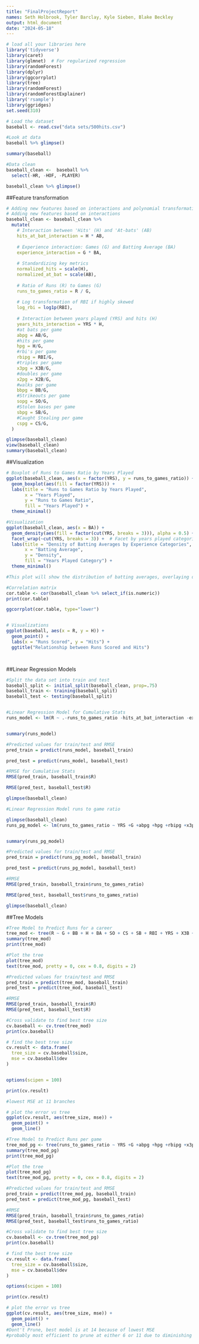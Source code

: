 ```yaml
---
title: "FinalProjectReport"
names: Seth Holbrook, Tyler Barclay, Kyle Sieben, Blake Beckley
output: html_document
date: "2024-05-18"
---
```


```r
# load all your libraries here
library('tidyverse')
library(caret)
library(glmnet)  # For regularized regression
library(randomForest)
library(dplyr)
library(ggcorrplot)
library(tree)
library(randomForest)
library(randomForestExplainer)
library('rsample')
library(ggridges)
set.seed(310)
```


```r
# Load the dataset
baseball <- read.csv("data sets/500hits.csv")

#Look at data
baseball %>% glimpse()

summary(baseball) 

#Data clean 
baseball_clean <-  baseball %>% 
  select(-HR, -HOF, -PLAYER)

baseball_clean %>% glimpse()

```

##Feature transformation
```r

# Adding new features based on interactions and polynomial transformations
# Adding new features based on interactions
baseball_clean <- baseball_clean %>%
  mutate(
    # Interaction between 'Hits' (H) and 'At-bats' (AB)
    hits_at_bat_interaction = H * AB,
    
    # Experience interaction: Games (G) and Batting Average (BA)
    experience_interaction = G * BA,
    
    # Standardizing key metrics
    normalized_hits = scale(H),
    normalized_at_bat = scale(AB),
    
    # Ratio of Runs (R) to Games (G)
    runs_to_games_ratio = R / G,
    
    # Log transformation of RBI if highly skewed
    log_rbi = log1p(RBI),
    
    # Interaction between years played (YRS) and hits (H)
    years_hits_interaction = YRS * H,
    #at bats per game
    abpg = AB/G,
    #hits per game
    hpg = H/G,
    #rbi's per game
    rbipg = RBI/G,
    #triples per game
    x3pg = X3B/G,
    #doubles per game
    x2pg = X2B/G,
    #walks per game
    bbpg = BB/G,
    #Strikeouts per game
    sopg = SO/G,
    #Stolen bases per game
    sbpg = SB/G,
    #Caught Stealing per game
    cspg = CS/G,
  )

glimpse(baseball_clean)
view(baseball_clean)
summary(baseball_clean)
```

##Visualization
```r
# Boxplot of Runs to Games Ratio by Years Played
ggplot(baseball_clean, aes(x = factor(YRS), y = runs_to_games_ratio)) +
  geom_boxplot(aes(fill = factor(YRS))) +
  labs(title = "Runs to Games Ratio by Years Played",
       x = "Years Played",
       y = "Runs to Games Ratio",
       fill = "Years Played") +
  theme_minimal()

#Visualization
ggplot(baseball_clean, aes(x = BA)) +
  geom_density(aes(fill = factor(cut(YRS, breaks = 3))), alpha = 0.5) +  # Density with fill based on years played segments
  facet_wrap(~cut(YRS, breaks = 3)) +  # Facet by years played categories
  labs(title = "Density of Batting Averages by Experience Categories",
       x = "Batting Average",
       y = "Density",
       fill = "Years Played Category") +
  theme_minimal()

#This plot will show the distribution of batting averages, overlaying density plots for different ranges of years played to see how experience affects batting averages.

#Correlation matrix
cor.table <- cor(baseball_clean %>% select_if(is.numeric))
print(cor.table)

ggcorrplot(cor.table, type="lower")


# Visualizations
ggplot(baseball, aes(x = R, y = H)) + 
  geom_point() + 
  labs(x = "Runs Scored", y = "Hits") +
  ggtitle("Relationship between Runs Scored and Hits")




```
##Linear Regression Models
```r
#Split the data set into train and test
baseball_split <- initial_split(baseball_clean, prop=.75)
baseball_train <- training(baseball_split)
baseball_test <- testing(baseball_split)


#Linear Regression Model for Cumulative Stats
runs_model <- lm(R ~ .-runs_to_games_ratio -hits_at_bat_interaction -experience_interaction -normalized_hits -normalized_at_bat -log_rbi -hpg -rbipg -x3pg -x2pg -bbpg -sopg -sbpg -cspg, data=baseball_train)


summary(runs_model)

#Predicted values for train/test and RMSE 
pred_train = predict(runs_model, baseball_train)

pred_test = predict(runs_model, baseball_test)

#RMSE for Cumulative Stats
RMSE(pred_train, baseball_train$R)

RMSE(pred_test, baseball_test$R)

glimpse(baseball_clean)

#Linear Regression Model runs to game ratio

glimpse(baseball_clean)
runs_pg_model <- lm(runs_to_games_ratio ~ YRS +G +abpg +hpg +rbipg +x3pg +x2pg +bbpg +sopg +sbpg +cspg, data=baseball_train)


summary(runs_pg_model)

#Predicted values for train/test and RMSE 
pred_train = predict(runs_pg_model, baseball_train)

pred_test = predict(runs_pg_model, baseball_test)

#RMSE
RMSE(pred_train, baseball_train$runs_to_games_ratio)

RMSE(pred_test, baseball_test$runs_to_games_ratio)

glimpse(baseball_clean)
```
##Tree Models
```r
#Tree Model to Predict Runs for a career 
tree_mod <- tree(R ~ G + BB + H + BA + SO + CS + SB + RBI + YRS + X3B + X2B, baseball_train)
summary(tree_mod)
print(tree_mod)

#Plot the tree
plot(tree_mod)
text(tree_mod, pretty = 0, cex = 0.8, digits = 2)

#Predicted values for train/test and RMSE 
pred_train = predict(tree_mod, baseball_train)
pred_test = predict(tree_mod, baseball_test)

#RMSE
RMSE(pred_train, baseball_train$R)
RMSE(pred_test, baseball_test$R)

#Cross validate to find best tree size
cv.baseball <- cv.tree(tree_mod)
print(cv.baseball)

# find the best tree size
cv.result <- data.frame(
  tree_size = cv.baseball$size,
  mse = cv.baseball$dev
)


options(scipen = 100)

print(cv.result)

#lowest MSE at 11 branches

# plot the error vs tree 
ggplot(cv.result, aes(tree_size, mse)) +
  geom_point() +
  geom_line()

#Tree Model to Predict Runs per game 
tree_mod_pg <- tree(runs_to_games_ratio ~ YRS +G +abpg +hpg +rbipg +x3pg +x2pg +bbpg +sopg +sbpg +cspg, baseball_train)
summary(tree_mod_pg)
print(tree_mod_pg)

#Plot the tree
plot(tree_mod_pg)
text(tree_mod_pg, pretty = 0, cex = 0.8, digits = 2)

#Predicted values for train/test and RMSE 
pred_train = predict(tree_mod_pg, baseball_train)
pred_test = predict(tree_mod_pg, baseball_test)

#RMSE
RMSE(pred_train, baseball_train$runs_to_games_ratio)
RMSE(pred_test, baseball_test$runs_to_games_ratio)

#Cross validate to find best tree size
cv.baseball <- cv.tree(tree_mod_pg)
print(cv.baseball)

# find the best tree size
cv.result <- data.frame(
  tree_size = cv.baseball$size,
  mse = cv.baseball$dev
)

options(scipen = 100)

print(cv.result)

# plot the error vs tree 
ggplot(cv.result, aes(tree_size, mse)) +
  geom_point() +
  geom_line()
#Dont't Prune, best model is at 14 because of lowest MSE
#probably most efficient to prune at either 6 or 11 due to diminishing returns from extra branches at those points

```

